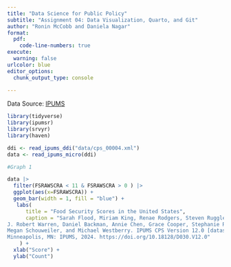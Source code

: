 ```yaml
---
title: "Data Science for Public Policy"
subtitle: "Assignment 04: Data Visualization, Quarto, and Git"
author: "Ronin McCobb and Daniela Nagar"
format: 
  pdf:
    code-line-numbers: true
execute: 
  warning: false
urlcolor: blue
editor_options: 
  chunk_output_type: console
  
---
```


\vspace{0.1in}

Data Source: [IPUMS](https://www.ipums.org/)

```r
library(tidyverse)
library(ipumsr)
library(srvyr)
library(haven)
```

```r
ddi <- read_ipums_ddi("data/cps_00004.xml")
data <- read_ipums_micro(ddi)

```

```r
#Graph 1

data |>
  filter(FSRAWSCRA < 11 & FSRAWSCRA > 0 ) |>
  ggplot(aes(x=FSRAWSCRA)) +
  geom_bar(width = 1, fill = "blue") +
   labs(
      title = "Food Security Scores in the United States",
      caption = "Sarah Flood, Miriam King, Renae Rodgers, Steven Ruggles,
J. Robert Warren, Daniel Backman, Annie Chen, Grace Cooper, Stephanie Richards,
Megan Schouweiler, and Michael Westberry. IPUMS CPS Version 12.0 [dataset]. 
Minneapolis, MN: IPUMS, 2024. https://doi.org/10.18128/D030.V12.0"
    ) +
  xlab("Score") +
  ylab("Count")

```





